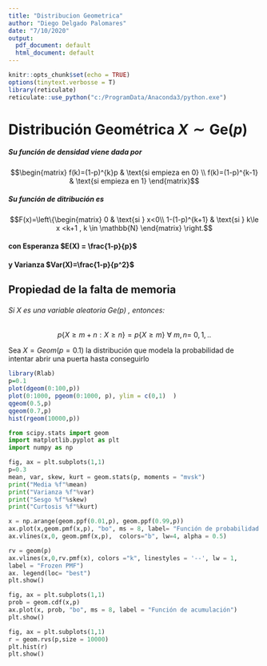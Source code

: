 ```yaml
---
title: "Distribucion Geometrica"
author: "Diego Delgado Palomares"
date: "7/10/2020"
output:
  pdf_document: default
  html_document: default
---
```


```r
knitr::opts_chunk$set(echo = TRUE)
options(tinytext.verbosse = T)
library(reticulate)
reticulate::use_python("c:/ProgramData/Anaconda3/python.exe")
```

# Distribución Geométrica $X\sim \text{Ge}(p)$

##### Su función de densidad viene dada por
$$\begin{matrix}
f(k)=(1-p)^{k}p & \text{si empieza en 0}
\\
f(k)=(1-p)^{k-1} & \text{si empieza en 1}
\end{matrix}$$

##### Su función de ditribución es 

$$F(x)=\left\{\begin{matrix}
0 & \text{si } x<0\\
1-(1-p)^{k+1} & \text{si } k\le x <k+1 , k \in \mathbb{N}
\end{matrix}
\right.$$

#### con Esperanza $E(X) = \frac{1-p}{p}$

#### y Varianza $Var(X)=\frac{1-p}{p^2}$ 

## Propiedad de la falta de memoria
###### Si $X$ es una variable aleatoria $\text{Ge}(p)$ , entonces: 
$$p\{ X\ge m + n : X\ge n \}= p \{ X\ge m \} ~\forall ~m, n = ~0,1,..$$

Sea $X=Geom(p=0.1)$ la distribución que modela la probabilidad de intentar abrir una puerta hasta conseguirlo


```r
library(Rlab)
p=0.1
plot(dgeom(0:100,p))
plot(0:1000, pgeom(0:1000, p), ylim = c(0,1)  )
qgeom(0.5,p)
qgeom(0.7,p)
hist(rgeom(10000,p))

```

```python
from scipy.stats import geom
import matplotlib.pyplot as plt
import numpy as np

fig, ax = plt.subplots(1,1)
p=0.3
mean, var, skew, kurt = geom.stats(p, moments = "mvsk")
print("Media %f"%mean)
print("Varianza %f"%var)
print("Sesgo %f"%skew)
print("Curtosis %f"%kurt)

x = np.arange(geom.ppf(0.01,p), geom.ppf(0.99,p))
ax.plot(x,geom.pmf(x,p), "bo", ms = 8, label= "Función de probabilidad geométrica (0.3)")
ax.vlines(x,0, geom.pmf(x,p),  colors="b", lw=4, alpha = 0.5) 

rv = geom(p)
ax.vlines(x,0,rv.pmf(x), colors ="k", linestyles = '--', lw = 1,
label = "Frozen PMF")
ax. legend(loc= "best")
plt.show()

fig, ax = plt.subplots(1,1)
prob = geom.cdf(x,p)
ax.plot(x, prob, "bo", ms = 8, label = "Función de acumulación")
plt.show()

fig, ax = plt.subplots(1,1)
r = geom.rvs(p,size = 10000)
plt.hist(r)
plt.show()
```

